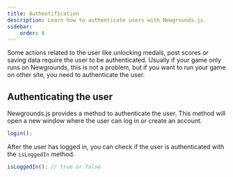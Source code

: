 ```yaml
---
title: Authentification
description: Learn how to authenticate users with Newgrounds.js.
sidebar:
    order: 8
---
```


Some actions related to the user like unlocking medals, post scores or saving
data require the user to be authenticated. Usually if your game only runs on
Newgrounds, this is not a problem, but if you want to run your game on other
site, you need to authenticate the user.

## Authenticating the user

Newgrounds.js provides a method to authenticate the user. This method will open
a new window where the user can log in or create an account.

```js
login();
```

After the user has logged in, you can check if the user is authenticated with
the `isLoggedIn` method.

```js
isLoggedIn(); // true or false
```
